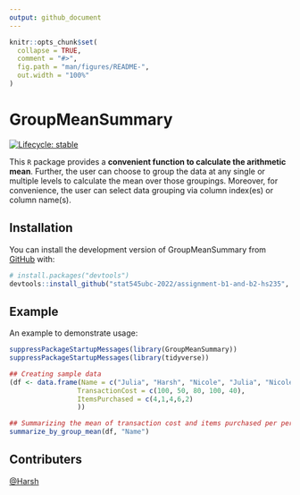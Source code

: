```yaml
---
output: github_document
---
```


<!-- README.md is generated from README.Rmd. Please edit that file -->

```r
knitr::opts_chunk$set(
  collapse = TRUE,
  comment = "#>",
  fig.path = "man/figures/README-",
  out.width = "100%"
)
```

# GroupMeanSummary

<!-- badges: start -->
[![Lifecycle: stable](https://img.shields.io/badge/lifecycle-stable-brightgreen.svg)](https://www.tidyverse.org/lifecycle/#stable) <!-- credits: taken from https://github.com/vincenzocoia/powers/blob/master/README.md -->
<!-- badges: end -->

This `R` package provides a **convenient function to calculate the arithmetic mean**. Further, the user can choose to group the data at any single or multiple levels to calculate the mean over those groupings. Moreover, for convenience, the user can select data grouping via column index(es) or column name(s).

## Installation

You can install the development version of GroupMeanSummary from [GitHub](https://github.com/) with:

``` r
# install.packages("devtools")
devtools::install_github("stat545ubc-2022/assignment-b1-and-b2-hs235", ref = "1.0.0")
```

## Example

An example to demonstrate usage:

```r
suppressPackageStartupMessages(library(GroupMeanSummary))
suppressPackageStartupMessages(library(tidyverse))

## Creating sample data
(df <- data.frame(Name = c("Julia", "Harsh", "Nicole", "Julia", "Nicole"),
                 TransactionCost = c(100, 50, 80, 100, 40),
                 ItemsPurchased = c(4,1,4,6,2)
                 ))

## Summarizing the mean of transaction cost and items purchased per person
summarize_by_group_mean(df, "Name")
```

## Contributers
[@Harsh](https://github.com/hs235)
